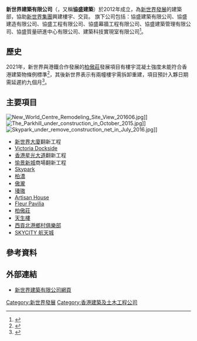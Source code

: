 {{Infobox company
| name = 新世界建築有限公司
|company_name_en = New World Construction Company Limited
| logo = New_World_Construction_Logo.png
| logo_size =
| caption = 
| type = [[私人公司|私人公司]]
| traded_as = 
| genre = <!-- Only used with media and publishing companies -->
| fate = 
| predecessor = 
| successor = 
| foundation = 
| founder = 
| defunct =
| other_name = 協盛建築
| location_city = 
| location_country = 
| locations = 
| area_served = 
| key_people = 
| industry = [[建築工程|建築工程]]
| products = 
| services = 
| revenue = 
| operating_income = 
| net_income = 
| aum = <!-- Only used with financial services companies -->
| assets = 
| equity = 
| owner = [[新世界發展|新世界發展]]
| num_employees = 
| parent = 
| divisions = 
| subsid = 
| homepage =
| footnotes = 
| intl = 
}}
'''新世界建築有限公司'''（{{lang-en|New World Construction Company Limited}}，又稱'''協盛建築'''）於2012年成立，為[[新世界發展|新世界發展]]的建築部，協助[[新世界集團|新世界集團]]興建樓宇、交貨。
旗下公司包括：協盛建築有限公司、協盛建造有限公司、協盛工程有限公司、協盛幕牆工程有限公司、協盛建築管理有限公司、協盛質量研進中心有限公司、建築科技實現室有限公司<ref>{{cite web |title=新世界建築 |url=https://www.nwconstruction.com.hk/c_index.html |website=新世界建築 |accessdate=2022-04-13 |archive-date=2022-01-25 |archive-url=https://web.archive.org/web/20220125143646/https://www.nwconstruction.com.hk/c_index.html }}</ref>。

== 歷史 ==
2021年，新世界與港鐵合作發展的[[柏傲莊|柏傲莊]]發展項目有樓宇混凝土強度未能符合香港建築物條例標準<ref>{{cite news |author1=張嘉敏 |author2=歐陽德浩 |title=柏傲莊再有混凝土強度不達標 涉第1期樓宇 屋宇署批加固工程 |url=https://www.hk01.com/%E7%A4%BE%E6%9C%83%E6%96%B0%E8%81%9E/714498/%E6%9F%8F%E5%82%B2%E8%8E%8A-%E5%86%8D%E6%9C%89%E6%B7%B7%E5%87%9D%E5%9C%9F%E5%BC%B7%E5%BA%A6%E4%B8%8D%E9%81%94%E6%A8%99-%E6%B6%89%E7%AC%AC1%E6%9C%9F%E6%A8%93%E5%AE%87-%E5%B1%8B%E5%AE%87%E7%BD%B2%E6%89%B9%E5%8A%A0%E5%9B%BA%E5%B7%A5%E7%A8%8B |accessdate=2022-04-13 |work=香港01 |date=2021-12-20 |language=zh-HK |archive-date=2022-04-21 |archive-url=https://web.archive.org/web/20220421054841/https://www.hk01.com/%E7%A4%BE%E6%9C%83%E6%96%B0%E8%81%9E/714498/%E6%9F%8F%E5%82%B2%E8%8E%8A-%E5%86%8D%E6%9C%89%E6%B7%B7%E5%87%9D%E5%9C%9F%E5%BC%B7%E5%BA%A6%E4%B8%8D%E9%81%94%E6%A8%99-%E6%B6%89%E7%AC%AC1%E6%9C%9F%E6%A8%93%E5%AE%87-%E5%B1%8B%E5%AE%87%E7%BD%B2%E6%89%B9%E5%8A%A0%E5%9B%BA%E5%B7%A5%E7%A8%8B }}</ref>，其後新世界表示有兩幢樓宇需拆卸重建，項目預計入夥日期需延遲約九個月<ref>{{cite news |author1=麥燕庭 |title=首見：未落成須先拆再重建 熱賣樓王有結構問題 專家猜人為疏忽 |url=https://www.rfi.fr/tw/%E4%B8%AD%E5%9C%8B/20210709-%E9%A6%96%E8%A6%8B-%E6%9C%AA%E8%90%BD%E6%88%90%E9%A0%88%E5%85%88%E6%8B%86%E5%86%8D%E9%87%8D%E5%BB%BA-%E7%86%B1%E8%B3%A3%E6%A8%93%E7%8E%8B%E6%9C%89%E7%B5%90%E6%A7%8B%E5%95%8F%E9%A1%8C-%E5%B0%88%E5%AE%B6%E7%8C%9C%E4%BA%BA%E7%82%BA%E7%96%8F%E5%BF%BD |accessdate=2022-04-13 |work=RFI - 法國國際廣播電台 |date=2021-07-09 |language=zh-Hant |archive-date=2022-04-13 |archive-url=https://web.archive.org/web/20220413141054/https://www.rfi.fr/tw/%E4%B8%AD%E5%9C%8B/20210709-%E9%A6%96%E8%A6%8B-%E6%9C%AA%E8%90%BD%E6%88%90%E9%A0%88%E5%85%88%E6%8B%86%E5%86%8D%E9%87%8D%E5%BB%BA-%E7%86%B1%E8%B3%A3%E6%A8%93%E7%8E%8B%E6%9C%89%E7%B5%90%E6%A7%8B%E5%95%8F%E9%A1%8C-%E5%B0%88%E5%AE%B6%E7%8C%9C%E4%BA%BA%E7%82%BA%E7%96%8F%E5%BF%BD }}</ref>。

== 主要項目 ==
[[File:New_World_Centre_Remodeling_Site_View_201606.jpg|thumb]]]]
[[File:The_Parkhill_under_construction_in_October_2015.jpg|thumb]]]]
[[File:Skypark_under_remove_construction_net_in_July_2016.jpg|thumb]]]]
*[[新世界大廈|新世界大廈]]翻新工程
*[[Victoria_Dockside|Victoria Dockside]]
*[[香港星光大道|香港星光大道]]翻新工程
*[[愉景新城|愉景新城]]商場翻新工程
*[[Skypark|Skypark]]
*[[柏𣾷|柏𣾷]]
*[[傲瀧|傲瀧]]
*[[瑧璈|瑧璈]]
*[[Artisan_House|Artisan House]]
*[[Fleur_Pavilia|Fleur Pavilia]]
*[[柏傲莊|柏傲莊]]
*[[天生樓|天生樓]]
*[[西貢北港鄉村俱樂部|西貢北港鄉村俱樂部]]
*[[SKYCITY_航天城|SKYCITY 航天城]]

== 參考資料 ==
{{reflist}}

== 外部連結 ==
* [http://www.nwconstruction.com.hk/c_index.html 新世界建築有限公司網頁] {{Wayback|url=http://www.nwconstruction.com.hk/c_index.html |date=20170111115739 }}

{{新世界發展}}

[[Category:新世界發展|Category:新世界發展]]
[[Category:香港建築及土木工程公司|Category:香港建築及土木工程公司]]